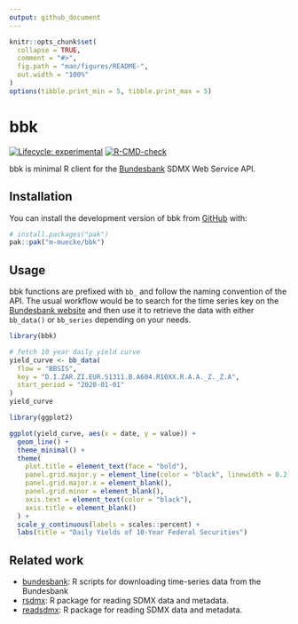 ```yaml
---
output: github_document
---
```


<!-- README.md is generated from README.Rmd. Please edit that file -->

```r
knitr::opts_chunk$set(
  collapse = TRUE,
  comment = "#>",
  fig.path = "man/figures/README-",
  out.width = "100%"
)
options(tibble.print_min = 5, tibble.print_max = 5)
```

# bbk

<!-- badges: start -->
[![Lifecycle: experimental](https://img.shields.io/badge/lifecycle-experimental-orange.svg)](https://lifecycle.r-lib.org/articles/stages.html#experimental)
[![R-CMD-check](https://github.com/m-muecke/bbk/actions/workflows/R-CMD-check.yaml/badge.svg)](https://github.com/m-muecke/bbk/actions/workflows/R-CMD-check.yaml)
<!-- badges: end -->

bbk is minimal R client for the [Bundesbank](https://www.bundesbank.de/en/statistics/time-series-databases/help-for-sdmx-web-service) SDMX Web Service API.

## Installation
You can install the development version of bbk from [GitHub](https://github.com/) with:

```r
# install.packages("pak")
pak::pak("m-muecke/bbk")
```

## Usage

bbk functions are prefixed with `bb_` and follow the naming convention of the API.
The usual workflow would be to search for the time series key on the [Bundesbank website](https://www.bundesbank.de/en/statistics/time-series-databases)
and then use it to retrieve the data with either `bb_data()` or `bb_series` depending on your needs.

```r
library(bbk)

# fetch 10 year daily yield curve
yield_curve <- bb_data(
  flow = "BBSIS",
  key = "D.I.ZAR.ZI.EUR.S1311.B.A604.R10XX.R.A.A._Z._Z.A",
  start_period = "2020-01-01"
)
yield_curve
```

```r
library(ggplot2)

ggplot(yield_curve, aes(x = date, y = value)) +
  geom_line() +
  theme_minimal() +
  theme(
    plot.title = element_text(face = "bold"),
    panel.grid.major.y = element_line(color = "black", linewidth = 0.2),
    panel.grid.major.x = element_blank(),
    panel.grid.minor = element_blank(),
    axis.text = element_text(color = "black"),
    axis.title = element_blank()
  ) +
  scale_y_continuous(labels = scales::percent) +
  labs(title = "Daily Yields of 10-Year Federal Securities")
```

## Related work

* [bundesbank](https://github.com/enricoschumann/bundesbank): R scripts for downloading time-series data from the Bundesbank
* [rsdmx](https://github.com/opensdmx/rsdmx): R package for reading SDMX data and metadata.
* [readsdmx](https://github.com/mdequeljoe/readsdmx): R package for reading SDMX data and metadata.
